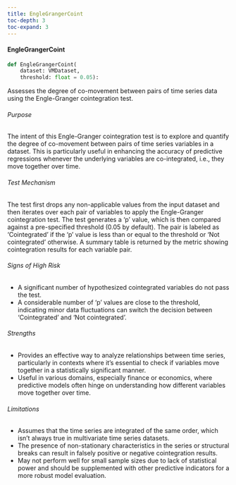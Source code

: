 ```yaml
---
title: EngleGrangerCoint
toc-depth: 3
toc-expand: 3
---
```






 
#### EngleGrangerCoint

```python
def EngleGrangerCoint(
    dataset: VMDataset,
    threshold: float = 0.05):
```

Assesses the degree of co-movement between pairs of time series data using the Engle-Granger cointegration test.

###### Purpose

The intent of this Engle-Granger cointegration test is to explore and quantify the degree of co-movement between
pairs of time series variables in a dataset. This is particularly useful in enhancing the accuracy of predictive
regressions whenever the underlying variables are co-integrated, i.e., they move together over time.

###### Test Mechanism

The test first drops any non-applicable values from the input dataset and then iterates over each pair of variables
to apply the Engle-Granger cointegration test. The test generates a 'p' value, which is then compared against a
pre-specified threshold (0.05 by default). The pair is labeled as 'Cointegrated' if the 'p' value is less than or
equal to the threshold or 'Not cointegrated' otherwise. A summary table is returned by the metric showing
cointegration results for each variable pair.

###### Signs of High Risk

- A significant number of hypothesized cointegrated variables do not pass the test.
- A considerable number of 'p' values are close to the threshold, indicating minor data fluctuations can switch the
decision between 'Cointegrated' and 'Not cointegrated'.

###### Strengths

- Provides an effective way to analyze relationships between time series, particularly in contexts where it's
essential to check if variables move together in a statistically significant manner.
- Useful in various domains, especially finance or economics, where predictive models often hinge on understanding
how different variables move together over time.

###### Limitations

- Assumes that the time series are integrated of the same order, which isn't always true in multivariate time
series datasets.
- The presence of non-stationary characteristics in the series or structural breaks can result in falsely positive
or negative cointegration results.
- May not perform well for small sample sizes due to lack of statistical power and should be supplemented with
other predictive indicators for a more robust model evaluation.




 